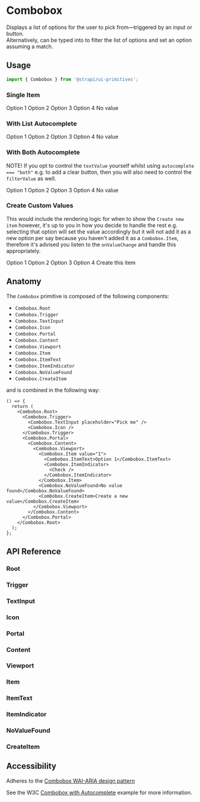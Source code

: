 

<Meta title="Design System/Primitives/Combobox" component={Combobox.Root} />

# Combobox

Displays a list of options for the user to pick from—triggered by an input or button. <br />
Alternatively, can be typed into to filter the list of options and set an option assuming a match.

## Usage

```ts
import { Combobox } from '@strapi/ui-primitives';
```

### Single Item

<Canvas>
  <Story name="Basic Usage">
    <Combobox.Root>
      <Combobox.Trigger>
        <Combobox.TextInput placeholder="Pick me" />
        <Combobox.Icon />
      </Combobox.Trigger>
      <Combobox.Portal>
        <Combobox.Content>
          <Combobox.Viewport>
            <Combobox.Item value="1">
              <Combobox.ItemText>Option 1</Combobox.ItemText>
              <Combobox.ItemIndicator>
                <Check />
              </Combobox.ItemIndicator>
            </Combobox.Item>
            <Combobox.Item value="2">
              <Combobox.ItemText>Option 2</Combobox.ItemText>
              <Combobox.ItemIndicator>
                <Check />
              </Combobox.ItemIndicator>
            </Combobox.Item>
            <Combobox.Item value="3">
              <Combobox.ItemText>Option 3</Combobox.ItemText>
              <Combobox.ItemIndicator>
                <Check />
              </Combobox.ItemIndicator>
            </Combobox.Item>
            <Combobox.Item value="4">
              <Combobox.ItemText>Option 4</Combobox.ItemText>
              <Combobox.ItemIndicator>
                <Check />
              </Combobox.ItemIndicator>
            </Combobox.Item>
            <Combobox.NoValueFound>No value</Combobox.NoValueFound>
          </Combobox.Viewport>
        </Combobox.Content>
      </Combobox.Portal>
    </Combobox.Root>
  </Story>
</Canvas>

### With List Autocomplete

<Canvas>
  <Story name="List Autocomplete">
    <Combobox.Root autocomplete="list">
      <Combobox.Trigger>
        <Combobox.TextInput placeholder="Pick me" />
        <Combobox.Icon />
      </Combobox.Trigger>
      <Combobox.Portal>
        <Combobox.Content>
          <Combobox.Viewport>
            <Combobox.Item value="1">
              <Combobox.ItemText>Option 1</Combobox.ItemText>
              <Combobox.ItemIndicator>
                <Check />
              </Combobox.ItemIndicator>
            </Combobox.Item>
            <Combobox.Item value="2">
              <Combobox.ItemText>Option 2</Combobox.ItemText>
              <Combobox.ItemIndicator>
                <Check />
              </Combobox.ItemIndicator>
            </Combobox.Item>
            <Combobox.Item value="3">
              <Combobox.ItemText>Option 3</Combobox.ItemText>
              <Combobox.ItemIndicator>
                <Check />
              </Combobox.ItemIndicator>
            </Combobox.Item>
            <Combobox.Item value="4">
              <Combobox.ItemText>Option 4</Combobox.ItemText>
              <Combobox.ItemIndicator>
                <Check />
              </Combobox.ItemIndicator>
            </Combobox.Item>
            <Combobox.NoValueFound>No value</Combobox.NoValueFound>
          </Combobox.Viewport>
        </Combobox.Content>
      </Combobox.Portal>
    </Combobox.Root>
  </Story>
</Canvas>

### With Both Autocomplete

NOTE! If you opt to control the `textValue` yourself whilst using `autocomplete === "both"` e.g. to add a clear button,
then you will also need to control the `filterValue` as well.

<Canvas>
  <Story name="Both Autocomplete">
    <Combobox.Root autocomplete="both">
      <Combobox.Trigger>
        <Combobox.TextInput placeholder="Pick me" />
        <Combobox.Icon />
      </Combobox.Trigger>
      <Combobox.Portal>
        <Combobox.Content>
          <Combobox.Viewport>
            <Combobox.Item value="1">
              <Combobox.ItemText>Option 1</Combobox.ItemText>
              <Combobox.ItemIndicator>
                <Check />
              </Combobox.ItemIndicator>
            </Combobox.Item>
            <Combobox.Item value="2">
              <Combobox.ItemText>Option 2</Combobox.ItemText>
              <Combobox.ItemIndicator>
                <Check />
              </Combobox.ItemIndicator>
            </Combobox.Item>
            <Combobox.Item value="3">
              <Combobox.ItemText>Option 3</Combobox.ItemText>
              <Combobox.ItemIndicator>
                <Check />
              </Combobox.ItemIndicator>
            </Combobox.Item>
            <Combobox.Item value="4">
              <Combobox.ItemText>Option 4</Combobox.ItemText>
              <Combobox.ItemIndicator>
                <Check />
              </Combobox.ItemIndicator>
            </Combobox.Item>
            <Combobox.NoValueFound>No value</Combobox.NoValueFound>
          </Combobox.Viewport>
        </Combobox.Content>
      </Combobox.Portal>
    </Combobox.Root>
  </Story>
</Canvas>

### Create Custom Values

This would include the rendering logic for when to show the `Create new item` however, it's up to you in how
you decide to handle the rest e.g. selecting that option will set the value accordingly but it will not add
it as a new option per say because you haven't added it as a `Combobox.Item`, therefore it's advised you listen
to the `onValueChange` and handle this appropriately.

<Canvas>
  <Story name="Create Custom Values">
    <Combobox.Root allowCustomValue>
      <Combobox.Trigger>
        <Combobox.TextInput placeholder="Pick me" />
        <Combobox.Icon />
      </Combobox.Trigger>
      <Combobox.Portal>
        <Combobox.Content>
          <Combobox.Viewport>
            <Combobox.Item value="1">
              <Combobox.ItemText>Option 1</Combobox.ItemText>
              <Combobox.ItemIndicator>
                <Check />
              </Combobox.ItemIndicator>
            </Combobox.Item>
            <Combobox.Item value="2">
              <Combobox.ItemText>Option 2</Combobox.ItemText>
              <Combobox.ItemIndicator>
                <Check />
              </Combobox.ItemIndicator>
            </Combobox.Item>
            <Combobox.Item value="3">
              <Combobox.ItemText>Option 3</Combobox.ItemText>
              <Combobox.ItemIndicator>
                <Check />
              </Combobox.ItemIndicator>
            </Combobox.Item>
            <Combobox.Item value="4">
              <Combobox.ItemText>Option 4</Combobox.ItemText>
              <Combobox.ItemIndicator>
                <Check />
              </Combobox.ItemIndicator>
            </Combobox.Item>
            <Combobox.CreateItem>Create this item</Combobox.CreateItem>
          </Combobox.Viewport>
        </Combobox.Content>
      </Combobox.Portal>
    </Combobox.Root>
  </Story>
</Canvas>

## Anatomy

The `Combobox` primitive is composed of the following components:

- `Combobox.Root`
- `Combobox.Trigger`
- `Combobox.TextInput`
- `Combobox.Icon`
- `Combobox.Portal`
- `Combobox.Content`
- `Combobox.Viewport`
- `Combobox.Item`
- `Combobox.ItemText`
- `Combobox.ItemIndicator`
- `Combobox.NoValueFound`
- `Combobox.CreateItem`

and is combined in the following way:

```tsx
() => {
  return (
    <Combobox.Root>
      <Combobox.Trigger>
        <Combobox.TextInput placeholder="Pick me" />
        <Combobox.Icon />
      </Combobox.Trigger>
      <Combobox.Portal>
        <Combobox.Content>
          <Combobox.Viewport>
            <Combobox.Item value="1">
              <Combobox.ItemText>Option 1</Combobox.ItemText>
              <Combobox.ItemIndicator>
                <Check />
              </Combobox.ItemIndicator>
            </Combobox.Item>
            <Combobox.NoValueFound>No value found</Combobox.NoValueFound>
            <Combobox.CreateItem>Create a new value</Combobox.CreateItem>
          </Combobox.Viewport>
        </Combobox.Content>
      </Combobox.Portal>
    </Combobox.Root>
  );
};
```

## API Reference

### Root

<ArgsTable of={Combobox.Root} />

### Trigger

<ArgsTable of={Combobox.Trigger} />

### TextInput

<ArgsTable of={Combobox.TextInput} />

### Icon

<ArgsTable of={Combobox.Icon} />

### Portal

<ArgsTable of={Combobox.Portal} />

### Content

<ArgsTable of={Combobox.Content} />

### Viewport

<ArgsTable of={Combobox.Viewport} />

### Item

<ArgsTable of={Combobox.Item} />

### ItemText

<ArgsTable of={Combobox.ItemText} />

### ItemIndicator

<ArgsTable of={Combobox.ItemIndicator} />

### NoValueFound

<ArgsTable of={Combobox.NoValueFound} />

### CreateItem

<ArgsTable of={Combobox.CreateItem} />

## Accessibility

Adheres to the [Combobox WAI-ARIA design pattern](https://www.w3.org/WAI/ARIA/apg/patterns/combobox/)

See the W3C [Combobox with Autocomplete](https://www.w3.org/WAI/ARIA/apg/patterns/combobox/examples/combobox-autocomplete-both) example for more information.
